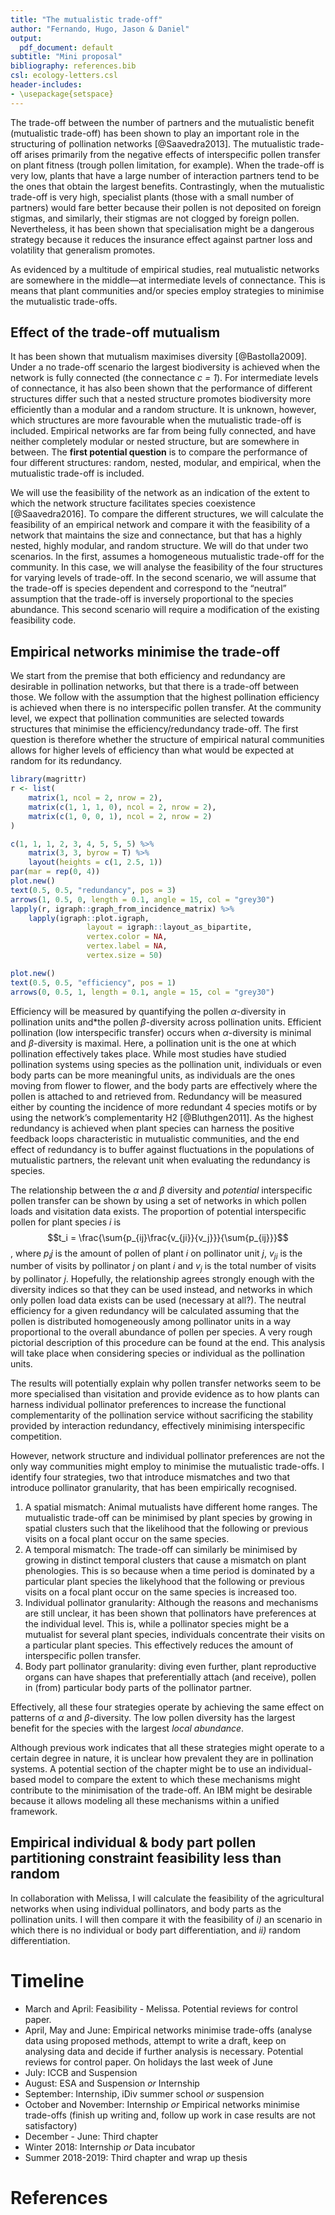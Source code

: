 ```yaml
---
title: "The mutualistic trade-off"
author: "Fernando, Hugo, Jason & Daniel"
output:
  pdf_document: default
subtitle: "Mini proposal"
bibliography: references.bib
csl: ecology-letters.csl
header-includes:
- \usepackage{setspace}
---
```


\onehalfspacing

The trade-off between the number of partners and the mutualistic benefit (mutualistic trade-off) has been shown to play an important role in the structuring of pollination networks [@Saavedra2013]. 
The mutualistic trade-off arises primarily from the negative effects of interspecific pollen transfer on plant fitness (trough pollen limitation, for example). 
When the trade-off is very low, plants that have a large number of interaction partners tend to be the ones that obtain the largest benefits.
Contrastingly, when the mutualistic trade-off is very high, specialist plants (those with a small number of partners) would fare better because their pollen is not deposited on foreign stigmas, and similarly, their stigmas are not clogged by foreign pollen. 
Nevertheless, it has been shown that specialisation might be a dangerous strategy because it reduces the insurance effect against partner loss and volatility that generalism promotes. 

As evidenced by a multitude of empirical studies, real mutualistic networks are somewhere in the middle—at intermediate levels of connectance. 
This is means that plant communities and/or species employ strategies to minimise the mutualistic trade-offs. 

## Effect of the trade-off mutualism\footnote{Not so sure about this one. I think it might be a good way to start this chapter because it seems relatively straightforward, sets the scenario for the things to come, and can come with useful lessons about how to follow. }

It has been shown that mutualism maximises diversity [@Bastolla2009]. 
Under a no trade-off scenario the largest biodiversity is achieved when the network is fully connected (the connectance *c = 1*). 
For intermediate levels of connectance, it has also been shown that the performance of different structures differ such that a nested structure promotes biodiversity more efficiently than a modular and a random structure. 
It is unknown, however, which structures are more favourable when the mutualistic trade-off is included. 
Empirical networks are far from being fully connected, and have neither completely modular or nested structure, but are somewhere in between. 
The **first potential question** is to compare the performance of four different structures: random, nested, modular, and empirical, when the mutualistic trade-off is included. 

We will use the feasibility of the network as an indication of the extent to which the network structure facilitates species coexistence [@Saavedra2016]. 
To compare the different structures, we will calculate the feasibility of an empirical network and compare it with the feasibility of a network that maintains the size and connectance, but that has a highly nested, highly modular, and random structure. 
We will do that under two scenarios. 
In the first, assumes a homogeneous mutualistic trade-off for the community. 
In this case, we will analyse the feasibility of the four structures for varying levels of trade-off.
In the second scenario, we will assume that the trade-off is species dependent and correspond to the "neutral" assumption that the trade-off is inversely proportional to the species abundance. 
This second scenario will require a modification of the existing feasibility code.

## Empirical networks minimise the trade-off

We start from the premise that both efficiency and redundancy are desirable in pollination networks, but that there is a trade-off between those. 
We follow with the assumption that the highest pollination efficiency is achieved when there is no interspecific pollen transfer. 
At the community level, we expect that pollination communities are selected towards structures that minimise the efficiency/redundancy trade-off. 
The first question is therefore whether the structure of empirical natural communities allows for higher levels of efficiency than what would be expected at random for its redundancy. 

```r
library(magrittr)
r <- list(
    matrix(1, ncol = 2, nrow = 2),
    matrix(c(1, 1, 1, 0), ncol = 2, nrow = 2),
    matrix(c(1, 0, 0, 1), ncol = 2, nrow = 2)
)

c(1, 1, 1, 2, 3, 4, 5, 5, 5) %>%
    matrix(3, 3, byrow = T) %>%
    layout(heights = c(1, 2.5, 1))
par(mar = rep(0, 4))
plot.new()
text(0.5, 0.5, "redundancy", pos = 3)
arrows(1, 0.5, 0, length = 0.1, angle = 15, col = "grey30")
lapply(r, igraph::graph_from_incidence_matrix) %>%
    lapply(igraph::plot.igraph, 
                 layout = igraph::layout_as_bipartite, 
                 vertex.color = NA, 
                 vertex.label = NA,
                 vertex.size = 50)

plot.new()
text(0.5, 0.5, "efficiency", pos = 1)
arrows(0, 0.5, 1, length = 0.1, angle = 15, col = "grey30")
```

Efficiency will be measured by quantifying the pollen $\alpha$-diversity in pollination units and*the pollen $\beta$-diversity across pollination units. 
Efficient pollination (low interspecific transfer) occurs when $\alpha$-diversity is minimal and $\beta$-diversity is maximal. 
Here, a pollination unit is the one at which pollination effectively takes place. While most studies have studied pollination systems using species as the pollination unit, individuals or even body parts can be more meaningful units, as individuals are the ones moving from flower to flower, and the body parts are effectively where the pollen is attached to and retrieved from. 
Redundancy will be measured either by counting the incidence of more redundant 4 species motifs or by using the network's complementarity H2 [@Bluthgen2011]. 
As the highest redundancy is achieved when plant species can harness the positive feedback loops characteristic in mutualistic communities, and the end effect of redundancy is to buffer against fluctuations in the populations of mutualistic partners, the relevant unit when evaluating the redundancy is species. 

The relationship between the $\alpha$ and $\beta$ diversity and *potential* interspecific pollen transfer can be shown by using a set of networks in which pollen loads and visitation data exists. 
The proportion of potential interspecific pollen for plant species *i* is $$t_i = \frac{\sum{p_{ij}\frac{v_{ji}}{v_j}}}{\sum{p_{ij}}}$$, where $p_ij$ is the amount of pollen of plant *i* on pollinator unit *j*, $v_{ji}$ is the number of visits by pollinator *j* on plant *i* and $v_j$ is the total number of visits by pollinator *j*.
Hopefully, the relationship agrees strongly enough with the diversity indices so that they can be used instead, and networks in which only pollen load data exists can be used (necessary at all?). 
The neutral efficiency for a given redundancy will be calculated assuming that the pollen is distributed homogeneously among pollinator units in a way proportional to the overall abundance of pollen per species. A very rough pictorial description of this procedure can be found at the end. 
This analysis will take place when considering species or individual as the pollination units. 

The results will potentially explain why pollen transfer networks seem to be more specialised than visitation and provide evidence as to how plants can harness individual pollinator preferences to increase the functional complementarity of the pollination service without sacrificing the stability provided by interaction redundancy, effectively minimising interspecific competition. 

However, network structure and individual pollinator preferences are not the only way communities might employ to minimise the mutualistic trade-offs. 
I identify four strategies, two that introduce mismatches and two that introduce pollinator granularity, that has been empirically recognised. 

1. A spatial mismatch: Animal mutualists have different home ranges. 
The mutualistic trade-off can be minimised by plant species by growing in spatial clusters such that the likelihood that the following or previous visits on a focal plant occur on the same species. 
2. A temporal mismatch: The trade-off can similarly be minimised by growing in distinct temporal clusters that cause a mismatch on plant phenologies. 
This is so because when a time period is dominated by a particular plant species the likelyhood that the following or previous visits on a focal plant occur on the same species is increased too.
3. Individual pollinator granularity: Although the reasons and mechanisms are still unclear, it has been shown that pollinators have preferences at the individual level. 
This is, while a pollinator species might be a mutualist for several plant species, individuals concentrate their visits on a particular plant species. 
This effectively reduces the amount of interspecific pollen transfer.
4. Body part pollinator granularity: diving even further, plant reproductive organs can have shapes that preferentially attach (and receive), pollen in (from) particular body parts of the pollinator partner. 

Effectively, all these four strategies operate by achieving the same effect on patterns of $\alpha$ and $\beta$-diversity. The low pollen diversity has the largest benefit for the species with the largest *local abundance*. 

Although previous work indicates that all these strategies might operate to a certain degree in nature, it is unclear how prevalent they are in pollination systems. 
A potential section of the chapter might be to use an individual-based model to compare the extent to which these mechanisms might contribute to the minimisation of the trade-off. 
An IBM might be desirable because it allows modeling all these mechanisms within a unified framework. 

## Empirical individual & body part pollen partitioning constraint feasibility less than random

In collaboration with Melissa, I will calculate the feasibility of the agricultural networks when using individual pollinators, and body parts as the pollination units. 
I will then compare it with the feasibility of *i)* an scenario in which there is no individual or body part differentiation, and *ii)* random differentiation.

# Timeline

* March and April: Feasibility - Melissa. Potential reviews for control paper.
* April, May and June: Empirical networks minimise trade-offs (analyse data using proposed methods, attempt to write a draft, keep on analysing data and decide if further analysis is necessary. Potential reviews for control paper. On holidays the last week of June
* July: ICCB and Suspension
* August: ESA and Suspension *or* Internship
* September: Internship, iDiv summer school *or* suspension
* October and November: Internship *or* Empirical networks minimise trade-offs (finish up writing and, follow up work in case results are not satisfactory)
* December - June: Third chapter
* Winter 2018: Internship *or* Data incubator
* Summer 2018-2019: Third chapter and wrap up thesis

# References
